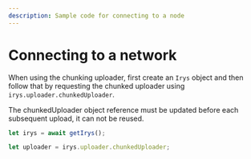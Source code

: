 ```yaml
---
description: Sample code for connecting to a node
---
```



# Connecting to a network

When using the chunking uploader, first create an `Irys` object and then follow that by requesting the chunked uploader using `irys.uploader.chunkedUploader`.

<Callout type="info" emoji="ℹ️">
	The chunkedUploader object reference must be updated before each subsequent upload, it can not be reused.
</Callout>

```js
let irys = await getIrys();

let uploader = irys.uploader.chunkedUploader;
```
